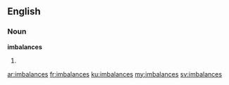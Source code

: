 ==English==

===Noun===
'''imbalances'''

# {{plural of|imbalance}}

[[ar:imbalances]]
[[fr:imbalances]]
[[ku:imbalances]]
[[my:imbalances]]
[[sv:imbalances]]
